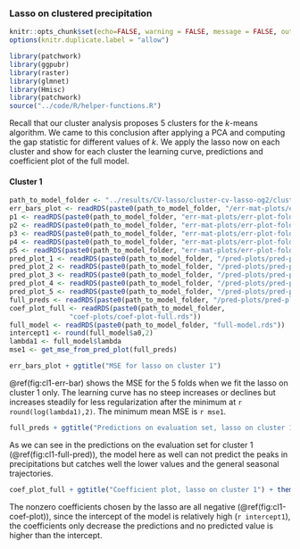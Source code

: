 ### Lasso on clustered precipitation

```r
knitr::opts_chunk$set(echo=FALSE, warning = FALSE, message = FALSE, out.width = '50%', fig.align = 'center')
options(knitr.duplicate.label = "allow")
```

```r
library(patchwork)
library(ggpubr)
library(raster)
library(glmnet)
library(Hmisc)
library(patchwork)
source("../code/R/helper-functions.R")
```

Recall that our cluster analysis proposes 5 clusters for the $k$-means algorithm. We came to this conclusion after applying a PCA and computing the gap statistic for different values of $k$.
We apply the lasso now on each cluster and show for each cluster
the learning curve, predictions and coefficient plot of the full model.

#### Cluster 1
```r
path_to_model_folder <- "../results/CV-lasso/cluster-cv-lasso-og2/cluster-1/"
err_bars_plot <- readRDS(paste0(path_to_model_folder, "/err-mat-plots/err-bars-plot.rds"))
p1 <- readRDS(paste0(path_to_model_folder, "err-mat-plots/err-plot-fold-1.rds"))
p2 <- readRDS(paste0(path_to_model_folder, "err-mat-plots/err-plot-fold-2.rds"))
p3 <- readRDS(paste0(path_to_model_folder, "err-mat-plots/err-plot-fold-3.rds"))
p4 <- readRDS(paste0(path_to_model_folder, "err-mat-plots/err-plot-fold-4.rds"))
p5 <- readRDS(paste0(path_to_model_folder, "err-mat-plots/err-plot-fold-5.rds"))
pred_plot_1 <- readRDS(paste0(path_to_model_folder, "/pred-plots/pred-plot-fold-1.rds"))
pred_plot_2 <- readRDS(paste0(path_to_model_folder, "/pred-plots/pred-plot-fold-2.rds"))
pred_plot_3 <- readRDS(paste0(path_to_model_folder, "/pred-plots/pred-plot-fold-3.rds"))
pred_plot_4 <- readRDS(paste0(path_to_model_folder, "/pred-plots/pred-plot-fold-4.rds"))
pred_plot_5 <- readRDS(paste0(path_to_model_folder, "/pred-plots/pred-plot-fold-5.rds"))
full_preds <- readRDS(paste0(path_to_model_folder, "/pred-plots/pred-plot-full.rds"))
coef_plot_full <- readRDS(paste0(path_to_model_folder,
               "coef-plots/coef-plot-full.rds"))
full_model <- readRDS(paste0(path_to_model_folder, "full-model.rds"))
intercept1 <- round(full_model$a0,2)
lambda1 <- full_model$lambda
mse1 <- get_mse_from_pred_plot(full_preds)
```

```r
err_bars_plot + ggtitle("MSE for lasso on cluster 1")
```

\@ref(fig:cl1-err-bar) shows the MSE for the 5 folds
when we fit the lasso on cluster 1 only.
The learning curve has no steep increases or declines
but increases steadily for less regularization after
the minimum at `r round(log(lambda1),2)`. The minimum mean MSE
is `r mse1`.


```r
full_preds + ggtitle("Predictions on evaluation set, lasso on cluster 1")
```

As we can see in the predictions on the evaluation set
for cluster 1 (\@ref(fig:cl1-full-pred)),
the model here as well can not predict the peaks in
precipitations but catches well the lower values and the general seasonal trajectories.

```r
coef_plot_full + ggtitle("Coefficient plot, lasso on cluster 1") + theme(legend.position = "bottom")
```
The nonzero coefficients chosen by the lasso 
are all negative (\@ref(fig:cl1-coef-plot)), since the intercept of the model
is relatively high (`r intercept1`), the coefficients only decrease the predictions and no predicted value
is higher than the intercept.


